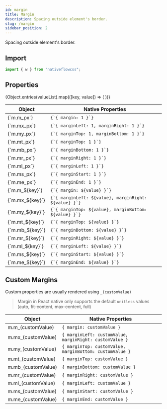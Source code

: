 ```yaml
---
id: margin
title: Margin
description: Spacing outside element's border.
slug: /margin
sidebar_position: 2
---
```



Spacing outside element's border.

## Import

```js title="src/screens/Component.js"
import { w } from "nativeflowcss";
```

## Properties

<div className="scrollable-box">
  <table>
    <thead>
      <tr>
        <th>Object</th>
        <th>Native Properties</th>
      </tr>
    </thead>
    <tbody>
      <tr>
        <td>{`m.m_px`}</td>
        <td>
          <code>{`{ margin: 1 }`}</code>
        </td>
      </tr>
      <tr>
        <td>{`m.mx_px`}</td>
        <td>
          <code>{`{ marginLeft: 1, marginRight: 1 }`}</code>
        </td>
      </tr>
      <tr>
        <td>{`m.my_px`}</td>
        <td>
          <code>{`{ marginTop: 1, marginBottom: 1 }`}</code>
        </td>
      </tr>
      <tr>
        <td>{`m.mt_px`}</td>
        <td>
          <code>{`{ marginTop: 1 }`}</code>
        </td>
      </tr>
      <tr>
        <td>{`m.mb_px`}</td>
        <td>
          <code>{`{ marginBottom: 1 }`}</code>
        </td>
      </tr>
      <tr>
        <td>{`m.mr_px`}</td>
        <td>
          <code>{`{ marginRight: 1 }`}</code>
        </td>
      </tr>
      <tr>
        <td>{`m.ml_px`}</td>
        <td>
          <code>{`{ marginLeft: 1 }`}</code>
        </td>
      </tr>
      <tr>
        <td>{`m.ms_px`}</td>
        <td>
          <code>{`{ marginStart: 1 }`}</code>
        </td>
      </tr>
      <tr>
        <td>{`m.me_px`}</td>
        <td>
          <code>{`{ marginEnd: 1 }`}</code>
        </td>
      </tr>
      {Object.entries(valueList).map(([key, value]) => (
        <React.Fragment key={key}>
          <tr>
            <td>{`m.m_${key}`}</td>
            <td>
              <code>{`{ margin: ${value} }`}</code>
            </td>
          </tr>
          <tr>
            <td>{`m.mx_${key}`}</td>
            <td>
              <code>{`{ marginLeft: ${value}, marginRight: ${value} }`}</code>
            </td>
          </tr>
          <tr>
            <td>{`m.my_${key}`}</td>
            <td>
              <code>{`{ marginTop: ${value}, marginBottom: ${value} }`}</code>
            </td>
          </tr>
          <tr>
            <td>{`m.mt_${key}`}</td>
            <td>
              <code>{`{ marginTop: ${value} }`}</code>
            </td>
          </tr>
          <tr>
            <td>{`m.mb_${key}`}</td>
            <td>
              <code>{`{ marginBottom: ${value} }`}</code>
            </td>
          </tr>
          <tr>
            <td>{`m.mr_${key}`}</td>
            <td>
              <code>{`{ marginRight: ${value} }`}</code>
            </td>
          </tr>
          <tr>
            <td>{`m.ml_${key}`}</td>
            <td>
              <code>{`{ marginLeft: ${value} }`}</code>
            </td>
          </tr>
          <tr>
            <td>{`m.ms_${key}`}</td>
            <td>
              <code>{`{ marginStart: ${value} }`}</code>
            </td>
          </tr>
          <tr>
            <td>{`m.me_${key}`}</td>
            <td>
              <code>{`{ marginEnd: ${value} }`}</code>
            </td>
          </tr>
        </React.Fragment>
      ))}
    </tbody>
  </table>
</div>

## Custom Margins

Custom properties are usually rendered using `_(customValue)`

> Margin in React native only supports the default `unitless` values (<s>auto</s>, <s>fit-content</s>, <s>max-content</s>, <s>full</s>)

<div className="scrollable-box">

| Object             | Native Properties                        |
| ------------------ | ---------------------------------------- |
| m.m_(customValue)  | `{ margin: customValue }`                |
| m.mx_(customValue) | `{ marginLeft: customValue, marginRight: customValue }` |
| m.my_(customValue) | `{ marginTop: customValue, marginBottom: customValue }` |
| m.mt_(customValue) | `{ marginTop: customValue }`             |
| m.mb_(customValue) | `{ marginBottom: customValue }`          |
| m.mr_(customValue) | `{ marginRight: customValue }`           |
| m.ml_(customValue) | `{ marginLeft: customValue }`            |
| m.ms_(customValue) | `{ marginStart: customValue }`           |
| m.me_(customValue) | `{ marginEnd: customValue }`             |

</div>
